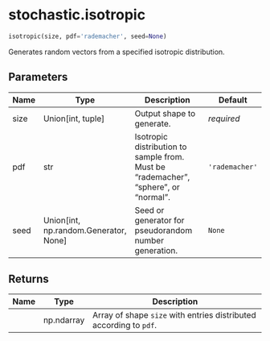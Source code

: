 # stochastic.isotropic { #stochastic.isotropic }

```python
isotropic(size, pdf='rademacher', seed=None)
```

Generates random vectors from a specified isotropic distribution.

## Parameters {.doc-section .doc-section-parameters}

| Name   | Type                                    | Description                                                                         | Default        |
|--------|-----------------------------------------|-------------------------------------------------------------------------------------|----------------|
| size   | Union\[int, tuple\]                     | Output shape to generate.                                                           | _required_     |
| pdf    | str                                     | Isotropic distribution to sample from. Must be "rademacher", "sphere", or "normal". | `'rademacher'` |
| seed   | Union\[int, np.random.Generator, None\] | Seed or generator for pseudorandom number generation.                               | `None`         |

## Returns {.doc-section .doc-section-returns}

| Name   | Type       | Description                                                        |
|--------|------------|--------------------------------------------------------------------|
|        | np.ndarray | Array of shape `size` with entries distributed according to `pdf`. |